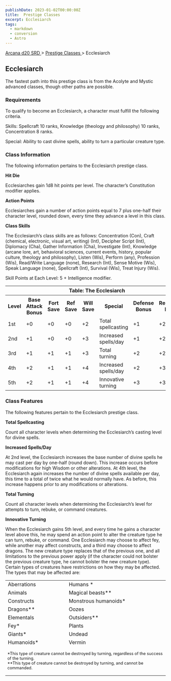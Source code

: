 ```yaml
---
publishDate: 2023-01-02T00:00:00Z
title:  Prestige Classes 
excerpt: Ecclesiarch
tags:
  - markdown
  - conversion
  - Astro
---
```


[ Arcana d20 SRD ](/#arcanaD20) > [ Prestige Classes ](arcana-d20-srd-prestige-classes-index) > Ecclesiarch

##  Ecclesiarch

The fastest path into this prestige class is from the Acolyte and Mystic
advanced classes, though other paths are possible.

###  Requirements

To qualify to become an Ecclesiarch, a character must fulfill the following
criteria.

Skills: Spellcraft 10 ranks, Knowledge (theology and philosophy) 10 ranks,
Concentration 8 ranks.

Special: Ability to cast divine spells, ability to turn a particular creature
type.

###  Class Information

The following information pertains to the Ecclesiarch prestige class.

**Hit Die**

Ecclesiarches gain 1d8 hit points per level. The character’s Constitution
modifier applies.

**Action Points**

Ecclesiarches gain a number of action points equal to 7 plus one-half their
character level, rounded down, every time they advance a level in this class.

**Class Skills**

The Ecclesiarch’s class skills are as follows: Concentration (Con), Craft
(chemical, electronic, visual art, writing) (Int), Decipher Script (Int),
Diplomacy (Cha), Gather Information (Cha), Investigate (Int), Knowledge
(arcane lore, art, behavioral sciences, current events, history, popular
culture, theology and philosophy), Listen (Wis), Perform (any), Profession
(Wis), Read/Write Language (none), Research (Int), Sense Motive (Wis), Speak
Language (none), Spellcraft (Int), Survival (Wis), Treat Injury (Wis).

Skill Points at Each Level: 5 + Intelligence modifier.


<table> <tr> <th colspan="8"> Table: The Ecclesiarch </th> </tr> <tr> <th> Level </th> <th> Base Attack Bonus </th> <th> Fort Save </th> <th> Ref Save </th> <th> Will Save </th> <th> Special </th> <th> Defense Bonus </th> <th> Reputation Bonus </th> </tr> <tr> <td> 1st </td> <td> +0 </td> <td> +0 </td> <td> +0 </td> <td> +2 </td> <td> Total spellcasting </td> <td> +1 </td> <td> +2 </td> </tr> <tr class="shaded"> <td> 2nd </td> <td> +1 </td> <td> +0 </td> <td> +0 </td> <td> +3 </td> <td> Increased spells/day </td> <td> +1 </td> <td> +2 </td> </tr> <tr> <td> 3rd </td> <td> +1 </td> <td> +1 </td> <td> +1 </td> <td> +3 </td> <td> Total turning </td> <td> +2 </td> <td> +2 </td> </tr> <tr class="shaded"> <td> 4th </td> <td> +2 </td> <td> +1 </td> <td> +1 </td> <td> +4 </td> <td> Increased spells/day </td> <td> +2 </td> <td> +3 </td> </tr> <tr> <td> 5th </td> <td> +2 </td> <td> +1 </td> <td> +1 </td> <td> +4 </td> <td> Innovative turning </td> <td> +3 </td> <td> +3 </td> </tr> </table>



###  Class Features

The following features pertain to the Ecclesiarch prestige class.

**Total Spellcasting**

Count all character levels when determining the Ecclesiarch’s casting level
for divine spells.

**Increased Spells/Day**

At 2nd level, the Ecclesiarch increases the base number of divine spells he
may cast per day by one-half (round down). This increase occurs before
modifications for high Wisdom or other alterations. At 4th level, the
Ecclesiarch again increases the number of divine spells available per day,
this time to a total of twice what he would normally have. As before, this
increase happens prior to any modifications or alterations.

**Total Turning**

Count all character levels when determining the Ecclesiarch’s level for
attempts to turn, rebuke, or command creatures.

**Innovative Turning**

When the Ecclesiarch gains 5th level, and every time he gains a character
level above this, he may spend an action point to alter the creature type he
can turn, rebuke, or command. One Ecclesiarch may choose to affect fey, while
another may affect constructs, and a third may choose to affect dragons. The
new creature type replaces that of the previous one, and all limitations to
the previous power apply (if the character could not bolster the previous
creature type, he cannot bolster the new creature type). Certain types of
creatures have restrictions on how they may be affected. The types that may be
affected are:


<table> <tr> <td> Aberrations </td> <td> Humans * </td> </tr> <tr class="shaded"> <td> Animals </td> <td> Magical beasts** </td> </tr> <tr> <td> Constructs </td> <td> Monstrous humanoids* </td> </tr> <tr class="shaded"> <td> Dragons** </td> <td> Oozes </td> </tr> <tr> <td> Elementals </td> <td> Outsiders** </td> </tr> <tr class="shaded"> <td> Fey* </td> <td> Plants </td> </tr> <tr> <td> Giants* </td> <td> Undead </td> </tr> <tr class="shaded"> <td> Humanoids* </td> <td> Vermin </td> </tr> <tr> <td colspan="2" style="font-size: .8em; text-align: left"> <p> *This type of creature cannot be destroyed by turning, regardless of the success of the turning. <br/> **This type of creature cannot be destroyed by turning, and cannot be commanded. </p> </td> </tr> </table>




